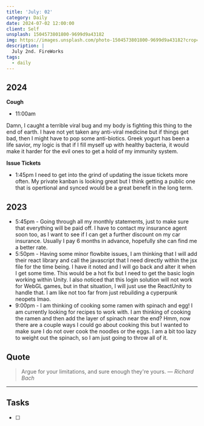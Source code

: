 ```yaml
---
title: 'July: 02'
category: Daily
date: 2024-07-02 12:00:00
client: Self
unsplash: 1504573801800-9699d9a43182
img: https://images.unsplash.com/photo-1504573801800-9699d9a43182?crop=entropy&cs=srgb&fm=jpg&ixid=MnwzNjM5Nzd8MHwxfHJhbmRvbXx8fHx8fHx8fDE2ODE3NDg2ODY&ixlib=rb-4.0.3&q=85
description: |
  July 2nd. FireWorks
tags:
  - daily
---
```



## 2024

**Cough**

- 11:00am

Damn, I caught a terrible viral bug and my body is fighting this thing to the end of earth.
I have not yet taken any anti-viral medicine but if things get bad, then I might have to pop some anti-biotics.
Greek yogurt has been a life savior, my logic is that if I fill myself up with healthy bacteria, it would make it harder for the evil ones to get a hold of my immunity system.

**Issue Tickets**

- 1:45pm
  I need to get into the grind of updating the issue tickets more often.
  My private kanban is looking great but I think getting a public one that is opertional and synced would be a great benefit in the long term.

<Adsense />

## 2023

- 5:45pm - Going through all my monthly statements, just to make sure that everything will be paid off. I have to contact my insurance agent soon too, as I want to see if I can get a further discount on my car insurance. Usually I pay 6 months in advance, hopefully she can find me a better rate.
- 5:50pm - Having some minor flowbite issues, I am thinking that I will add their react library and call the javascript that I need directly within the jsx file for the time being. I have it noted and I will go back and alter it when I get some time. This would be a hot fix but I need to get the basic login working within Unity. I also noticed that this login solution will not work for WebGL games, but in that situation, I will just use the ReactUnity to handle that. I am like not too far from just rebuilding a cyperpunk neopets lmao.
- 9:00pm - I am thinking of cooking some ramen with spinach and egg! I am currently looking for recipes to work with. I am thinking of cooking the ramen and then add the layer of spinach near the end? Hmm, now there are a couple ways I could go about cooking this but I wanted to make sure I do not over cook the noodles or the eggs. I am a bit too lazy to weight out the spinach, so I am just going to throw all of it.

## Quote

> Argue for your limitations, and sure enough they're yours.
> — <cite>Richard Bach</cite>

---

## Tasks

- [ ]
